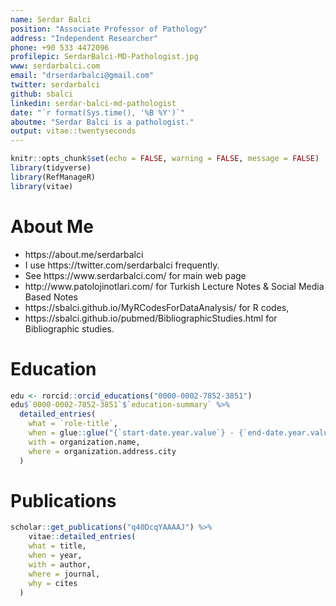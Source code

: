 ```yaml
---
name: Serdar Balci
position: "Associate Professor of Pathology"
address: "Independent Researcher"
phone: +90 533 4472096
profilepic: SerdarBalci-MD-Pathologist.jpg
www: serdarbalci.com
email: "drserdarbalci@gmail.com"
twitter: serdarbalci
github: sbalci
linkedin: serdar-balci-md-pathologist
date: "`r format(Sys.time(), '%B %Y')`"
aboutme: "Serdar Balci is a pathologist."
output: vitae::twentyseconds
---
```


```r
knitr::opts_chunk$set(echo = FALSE, warning = FALSE, message = FALSE)
library(tidyverse)
library(RefManageR)
library(vitae)
```

# About Me

* https://about.me/serdarbalci
* I use https://twitter.com/serdarbalci frequently.
* See https://www.serdarbalci.com/ for main web page
* http://www.patolojinotlari.com/ for Turkish Lecture Notes & Social Media Based Notes
* https://sbalci.github.io/MyRCodesForDataAnalysis/ for R codes,
* https://sbalci.github.io/pubmed/BibliographicStudies.html for Bibliographic studies.


# Education

```r
edu <- rorcid::orcid_educations("0000-0002-7852-3851")
edu$`0000-0002-7852-3851`$`education-summary` %>%
  detailed_entries(
    what = `role-title`,
    when = glue::glue("{`start-date.year.value`} - {`end-date.year.value`}"),
    with = organization.name,
    where = organization.address.city
  )
```



# Publications

```r
scholar::get_publications("q40DcqYAAAAJ") %>%
    vitae::detailed_entries(
    what = title,
    when = year,
    with = author,
    where = journal,
    why = cites
  )
```


<!-- # Selected talks -->

<!-- ```{r talks} -->
<!-- tibble::tribble( -->
<!--   ~name, ~event, ~location, ~year, -->
<!--   "Empowering people with community, software, and peer review", "**RUCK: R Users Conference Korea (Invited Keynote speaker)**", "Seoul, Korea", 2018, -->
<!--   "Now you see it?  Now you don’t?  The role of graphics in identifying MCMC convergence (Awarded Runner up Pitman Prize for Young Statistician)", "ISCB-ASC", "Melbourne, Australia", 2018, -->
<!--   "Find the best locations for facilities using `maxcovr`", "UseR! 2018", "Brisbane, Australia", 2018 -->
<!-- ) %>% -->
<!--   detailed_entries( -->
<!--     what = name, -->
<!--     when = year, -->
<!--     with = event, -->
<!--     where = location -->
<!--   ) -->
<!-- ``` -->


